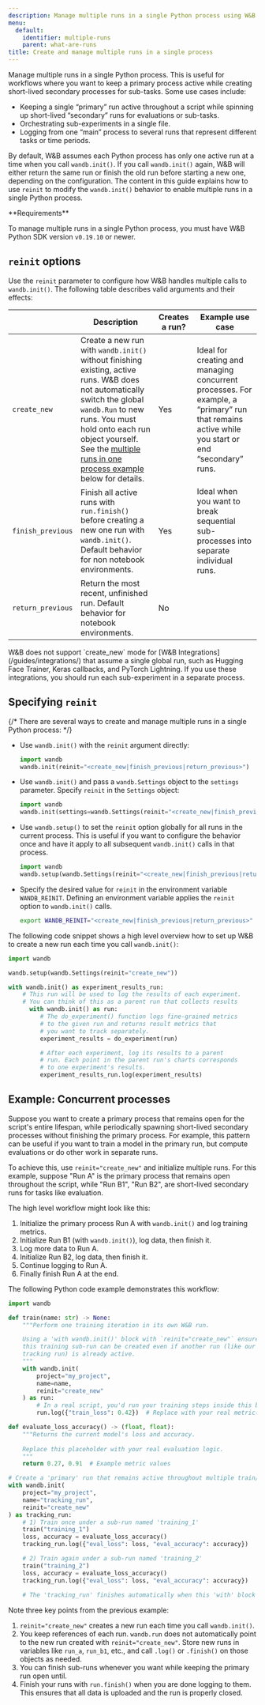 ```yaml
---
description: Manage multiple runs in a single Python process using W&B’s reinit functionality
menu:
  default:
    identifier: multiple-runs
    parent: what-are-runs
title: Create and manage multiple runs in a single process
---
```


Manage multiple runs in a single Python process. This is useful for workflows where you want to keep a primary process active while creating short-lived secondary processes for sub-tasks. Some use cases include:

- Keeping a single “primary” run active throughout a script while spinning up short-lived “secondary” runs for evaluations or sub-tasks.  
- Orchestrating sub-experiments in a single file.  
- Logging from one “main” process to several runs that represent different tasks or time periods.

By default, W&B assumes each Python process has only one active run at a time when you call `wandb.init()`. If you call `wandb.init()` again, W&B will either return the same run or finish the old run before starting a new one, depending on the configuration. The content in this guide explains how to use `reinit` to modify the `wandb.init()` behavior to enable multiple runs in a single Python process.

<Note>
**Requirements**

To manage multiple runs in a single Python process, you must have W&B Python SDK version `v0.19.10` or newer.
</Note>

## `reinit` options

Use the `reinit` parameter to configure how W&B handles multiple calls to `wandb.init()`. The following table describes valid arguments and their effects:

| | Description | Creates a run? | Example use case |
|----------------|----------------|----------------| -----------------|
| `create_new` |Create a new run with `wandb.init()` without finishing existing, active runs. W&B does not automatically switch the global `wandb.Run` to new runs. You must hold onto each run object yourself. See the [multiple runs in one process example](/models/runs/multiple-runs-per-process/#example-multiple-runs-in-one-process) below for details.  | Yes |  Ideal for creating and managing concurrent processes. For example, a “primary” run that remains active while you start or end “secondary” runs.|
| `finish_previous` | Finish all active runs with `run.finish()` before creating a new one run with `wandb.init()`. Default behavior for non notebook environments. | Yes | Ideal when you want to break sequential sub-processes into separate individual runs. |
| `return_previous` |  Return the most recent, unfinished run. Default behavior for notebook environments. | No | |

<Note>
W&B does not support `create_new` mode for [W&B Integrations](/guides/integrations/) that assume a single global run, such as Hugging Face Trainer, Keras callbacks, and PyTorch Lightning. If you use these integrations, you should run each sub-experiment in a separate process.
</Note>

## Specifying `reinit`

{/* There are several ways to create and manage multiple runs in a single Python process: */}

- Use `wandb.init()` with the `reinit` argument directly:
   ```python
   import wandb
   wandb.init(reinit="<create_new|finish_previous|return_previous>")
   ```
- Use `wandb.init()` and pass a `wandb.Settings` object to the `settings` parameter. Specify `reinit` in the `Settings` object:

   ```python
   import wandb
   wandb.init(settings=wandb.Settings(reinit="<create_new|finish_previous|return_previous>"))
   ```

- Use `wandb.setup()` to set the `reinit` option globally for all runs in the current process. This is useful if you want to configure the behavior once and have it apply to all subsequent `wandb.init()` calls in that process.

   ```python
   import wandb
   wandb.setup(wandb.Settings(reinit="<create_new|finish_previous|return_previous>"))
   ```

- Specify the desired value for `reinit` in the environment variable `WANDB_REINIT`. Defining an environment variable applies the `reinit` option to `wandb.init()` calls.

   ```bash
   export WANDB_REINIT="<create_new|finish_previous|return_previous>"
   ```

The following code snippet shows a high level overview how to set up W&B to create a new run each time you call `wandb.init()`:

```python
import wandb

wandb.setup(wandb.Settings(reinit="create_new"))

with wandb.init() as experiment_results_run:
    # This run will be used to log the results of each experiment.
    # You can think of this as a parent run that collects results
      with wandb.init() as run:
         # The do_experiment() function logs fine-grained metrics
         # to the given run and returns result metrics that
         # you want to track separately.
         experiment_results = do_experiment(run)

         # After each experiment, log its results to a parent
         # run. Each point in the parent run's charts corresponds
         # to one experiment's results.
         experiment_results_run.log(experiment_results)
```

## Example: Concurrent processes

Suppose you want to create a primary process that remains open for the script's entire lifespan, while periodically spawning short-lived secondary processes without finishing the primary process. For example, this pattern can be useful if you want to train a model in the primary run, but compute evaluations or do other work in separate runs.

To achieve this, use `reinit="create_new"` and initialize multiple runs. For this example, suppose "Run A" is the primary process that remains open throughout the script, while "Run B1", "Run B2", are short-lived secondary runs for tasks like evaluation. 

The high level workflow might look like this:

1. Initialize the primary process Run A with `wandb.init()` and log training metrics.  
2. Initialize Run B1 (with `wandb.init()`), log data, then finish it.  
3. Log more data to Run A.  
4. Initialize Run B2, log data, then finish it.  
5. Continue logging to Run A.  
6. Finally finish Run A at the end.

The following Python code example demonstrates this workflow:

```python
import wandb

def train(name: str) -> None:
    """Perform one training iteration in its own W&B run.

    Using a 'with wandb.init()' block with `reinit="create_new"` ensures that
    this training sub-run can be created even if another run (like our primary
    tracking run) is already active.
    """
    with wandb.init(
        project="my_project",
        name=name,
        reinit="create_new"
    ) as run:
        # In a real script, you'd run your training steps inside this block.
        run.log({"train_loss": 0.42})  # Replace with your real metric(s)

def evaluate_loss_accuracy() -> (float, float):
    """Returns the current model's loss and accuracy.
    
    Replace this placeholder with your real evaluation logic.
    """
    return 0.27, 0.91  # Example metric values

# Create a 'primary' run that remains active throughout multiple train/eval steps.
with wandb.init(
    project="my_project",
    name="tracking_run",
    reinit="create_new"
) as tracking_run:
    # 1) Train once under a sub-run named 'training_1'
    train("training_1")
    loss, accuracy = evaluate_loss_accuracy()
    tracking_run.log({"eval_loss": loss, "eval_accuracy": accuracy})

    # 2) Train again under a sub-run named 'training_2'
    train("training_2")
    loss, accuracy = evaluate_loss_accuracy()
    tracking_run.log({"eval_loss": loss, "eval_accuracy": accuracy})
    
    # The 'tracking_run' finishes automatically when this 'with' block ends.
```

Note three key points from the previous example:

1. `reinit="create_new"` creates a new run each time you call `wandb.init()`.
2. You keep references of each run. `wandb.run` does not automatically point to the new run created with `reinit="create_new"`. Store new runs in variables like `run_a`, `run_b1`, etc., and call `.log()` or `.finish()` on those objects as needed.
3. You can finish sub-runs whenever you want while keeping the primary run open until.
4. Finish your runs with `run.finish()` when you are done logging to them. This ensures that all data is uploaded and the run is properly closed.


